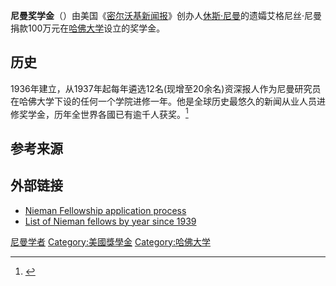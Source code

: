 '''尼曼奖学金'''（{{lang-en|Nieman Fellowship}}）由美国《[[密尔沃基新闻报|密尔沃基新闻报]]》创办人[[休斯·尼曼|休斯·尼曼]]的遗孀艾格尼丝·尼曼捐款100万元在[[哈佛大学|哈佛大学]]设立的奖学金。

==历史==
1936年建立，从1937年起每年遴选12名(现增至20余名)资深报人作为尼曼研究员在哈佛大学下设的任何一个学院进修一年。他是全球历史最悠久的新闻从业人员进修奖学金，历年全世界各國已有逾千人获奖。<ref name="nieman">{{cite web|url=http://www.nieman.harvard.edu/NiemanFoundation/NiemanFellowships/TypesOfFellowships/NiemanFoundationVisitingFellowships.aspx|title=Nieman Foundation Visiting Fellowships|website=Nieman Foundation|access-date=10 November 2013|archive-date=2014-04-20|archive-url=https://web.archive.org/web/20140420005934/http://nieman.harvard.edu/NiemanFoundation/NiemanFellowships/TypesOfFellowships/NiemanFoundationVisitingFellowships.aspx|dead-url=no}}</ref>

==参考来源==
{{reflist}}

==外部链接==
*[https://nieman.harvard.edu/fellowships/how-to-apply/ Nieman Fellowship application process] {{Wayback|url=https://nieman.harvard.edu/fellowships/how-to-apply/ |date=20210224100811 }}
*[https://nieman.harvard.edu/alumni/list-of-alumni-by-class-year/ List of Nieman fellows by year since 1939] {{Wayback|url=https://nieman.harvard.edu/alumni/list-of-alumni-by-class-year/ |date=20210126110831 }}

[[Category:尼曼学者|]]
[[Category:美國獎學金|Category:美國獎學金]]
[[Category:哈佛大学|Category:哈佛大学]]
